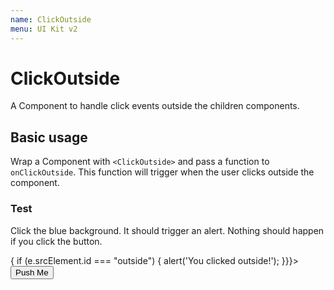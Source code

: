 ```yaml
---
name: ClickOutside
menu: UI Kit v2
---
```



# ClickOutside

A Component to handle click events outside the children components.

## Basic usage
Wrap a Component with `<ClickOutside>` and pass a function to `onClickOutside`. This function will trigger when the user
clicks outside the component.

### Test
Click the blue background. It should trigger an alert. Nothing should happen if you click the button.

<Playground>
  <div id="outside" style={{background: 'blue', padding: '10px'}}>
    <ClickOutside onClickOutside={e => {
      if (e.srcElement.id === "outside") {
        alert('You clicked outside!');
      }}}>
      <Button variant="filled">Push Me</Button>
    </ClickOutside>
  </div>
</Playground>
